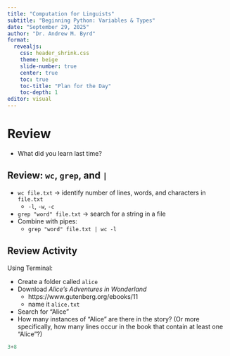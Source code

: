 ```yaml
---
title: "Computation for Linguists"
subtitle: "Beginning Python: Variables & Types"
date: "September 29, 2025"
author: "Dr. Andrew M. Byrd"
format:
  revealjs:
    css: header_shrink.css
    theme: beige
    slide-number: true
    center: true
    toc: true
    toc-title: "Plan for the Day"
    toc-depth: 1
editor: visual
---
```


# Review

-   What did you learn last time?

## Review: `wc`, `grep`, and `|`

-   `wc file.txt` → identify number of lines, words, and characters in `file.txt`
    -   `-l`, `-w`, `-c`
-   `grep "word" file.txt` → search for a string in a file
-   Combine with pipes:
    -   `grep "word" file.txt | wc -l`

## Review Activity

Using Terminal:

-   Create a folder called `alice`
-   Download *Alice's Adventures in Wonderland*
    -   https://www.gutenberg.org/ebooks/11
    -   name it `alice.txt`
-   Search for "Alice"
-   How many instances of "Alice" are there in the story? (Or more specifically, how many lines occur in the book that contain at least one "Alice"?)

```python
3+8
```
